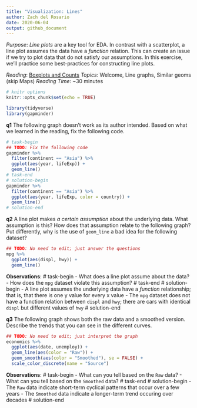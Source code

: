 ```yaml
---
title: "Visualization: Lines"
author: Zach del Rosario
date: 2020-06-04
output: github_document
---
```


*Purpose*: *Line plots* are a key tool for EDA. In contrast with a scatterplot,
a line plot assumes the data have a *function* relation. This can create an
issue if we try to plot data that do not satisfy our assumptions. In this
exercise, we'll practice some best-practices for constructing line plots.

*Reading*: [Boxplots and Counts](https://rstudio.cloud/learn/primers/3.5)
*Topics*: Welcome, Line graphs, Similar geoms (skip Maps)
*Reading Time*: ~30 minutes

```r
# knitr options
knitr::opts_chunk$set(echo = TRUE)
```

```r
library(tidyverse)
library(gapminder)

```

__q1__ The following graph doesn't work as its author intended. Based on what we
learned in the reading, fix the following code.

```r
# task-begin
## TODO: Fix the following code
gapminder %>%
  filter(continent == "Asia") %>%
  ggplot(aes(year, lifeExp)) +
  geom_line()
# task-end
# solution-begin
gapminder %>%
  filter(continent == "Asia") %>%
  ggplot(aes(year, lifeExp, color = country)) +
  geom_line()
# solution-end
```

__q2__ A line plot makes *a certain assumption* about the underlying data. What
assumption is this? How does that assumption relate to the following graph? Put
differently, why is the use of `geom_line` a bad idea for the following dataset?

```r
## TODO: No need to edit; just answer the questions
mpg %>%
  ggplot(aes(displ, hwy)) +
  geom_line()

```

**Observations**:
# task-begin
- What does a line plot assume about the data?
- How does the `mpg` dataset violate this assumption?
# task-end
# solution-begin
- A line plot assumes the underlying data have a *function* relationship; that is, that there is one y value for every x value
- The `mpg` dataset does not have a function relation between `displ` and `hwy`; there are cars with identical `displ` but different values of `hwy`
# solution-end

__q3__ The following graph shows both the raw data and a smoothed version.
Describe the trends that you can see in the different curves.

```r
## TODO: No need to edit; just interpret the graph
economics %>%
  ggplot(aes(date, unemploy)) +
  geom_line(aes(color = "Raw")) +
  geom_smooth(aes(color = "Smoothed"), se = FALSE) +
  scale_color_discrete(name = "Source")
```

**Observations**:
# task-begin
- What can you tell based on the `Raw` data?
- What can you tell based on the `Smoothed` data?
# task-end
# solution-begin
- The `Raw` data indicate short-term cyclical patterns that occur over a few years
- The `Smoothed` data indicate a longer-term trend occuring over decades
# solution-end
